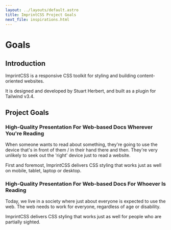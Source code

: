 ```yaml
---
layout: ../layouts/default.astro
title: ImprintCSS Project Goals
next_file: inspirations.html
---
```

# Goals

## Introduction

ImprintCSS is a responsive CSS toolkit for styling and building content-oriented websites.

It is designed and developed by Stuart Herbert, and built as a plugin for Tailwind v3.4.

## Project Goals

### High-Quality Presentation For Web-based Docs Wherever You're Reading

When someone wants to read about something, they're going to use the device that's in front of them / in their hand there and then. They're very unlikely to seek out the 'right' device just to read a website.

First and foremost, ImprintCSS delivers CSS styling that works just as well on mobile, tablet, laptop or desktop.

### High-Quality Presentation For Web-based Docs For Whoever Is Reading

Today, we live in a society where just about everyone is expected to use the web. The web needs to work for everyone, regardless of age or disability.

ImprintCSS delivers CSS styling that works just as well for people who are partially sighted.